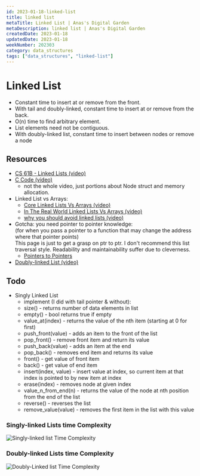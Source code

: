 ```yaml
---
id: 2023-01-18-linked-list
title: linked list
metaTitle: Linked List | Anas's Digital Garden
metaDescription: linked list | Anas's Digital Garden
createdDate: 2023-01-18
updatedDate: 2023-01-18
weekNumber: 202303
category: data_structures
tags: ["data_structures", "linked-list"]
---
```


# Linked List

- Constant time to insert at or remove from the front.
- With tail and doubly-linked, constant time to insert at or remove from the back.
- O(n) time to find arbitrary element.
- List elements need not be contiguous.
- With doubly-linked list, constant time to insert between nodes or remove a node

## Resources

- [CS 61B - Linked Lists (video)](https://www.youtube.com/watch?v=sJtJOtXCW_M&list=PL-XXv-cvA_iAlnI-BQr9hjqADPBtujFJd&index=5)
- [C Code (video)](https://www.youtube.com/watch?v=QN6FPiD0Gzo)
  - not the whole video, just portions about Node struct and memory allocation.
- Linked List vs Arrays:
  - [Core Linked Lists Vs Arrays (video)](https://www.coursera.org/learn/data-structures-optimizing-performance/lecture/rjBs9/core-linked-lists-vs-arrays)
  - [In The Real World Linked Lists Vs Arrays (video)](https://www.coursera.org/learn/data-structures-optimizing-performance/lecture/QUaUd/in-the-real-world-lists-vs-arrays)
  - [why you should avoid linked lists (video)](https://www.youtube.com/watch?v=YQs6IC-vgmo)
- Gotcha: you need pointer to pointer knowledge:  
  (for when you pass a pointer to a function that may change the address where that pointer points)  
  This page is just to get a grasp on ptr to ptr. I don't recommend this list traversal style. Readability and maintainability suffer due to cleverness.
  - [Pointers to Pointers](https://www.eskimo.com/~scs/cclass/int/sx8.html)
- [Doubly-linked List (video)](https://www.coursera.org/learn/data-structures/lecture/jpGKD/doubly-linked-lists)

## Todo

- Singly Linked List
  - implement (I did with tail pointer & without):
  - size() - returns number of data elements in list
  - empty() - bool returns true if empty
  - value_at(index) - returns the value of the nth item (starting at 0 for first)
  - push_front(value) - adds an item to the front of the list
  - pop_front() - remove front item and return its value
  - push_back(value) - adds an item at the end
  - pop_back() - removes end item and returns its value
  - front() - get value of front item
  - back() - get value of end item
  - insert(index, value) - insert value at index, so current item at that index is pointed to by new item at index
  - erase(index) - removes node at given index
  - value_n_from_end(n) - returns the value of the node at nth position from the end of the list
  - reverse() - reverses the list
  - remove_value(value) - removes the first item in the list with this value

### Singly-linked Lists time Complexity

![Singly-linked list Time Complexity](./linked-list/singly-linked-list-time-complexity.png)

### Doubly-linked Lists time Complexity

![Doubly-Linked list Time Complexity](./linked-list/doubly-linked-list-time-complexity.png)

